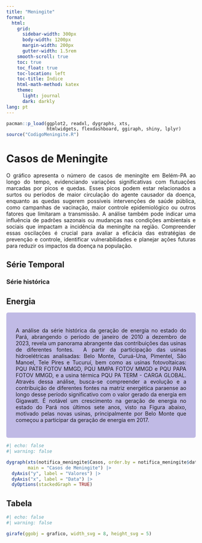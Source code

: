 ```yaml
---
title: "Meningite"
format:
  html:
    grid:
      sidebar-width: 300px
      body-width: 1200px
      margin-width: 200px
      gutter-width: 1.5rem
    smooth-scroll: true
    toc: true
    toc_float: true
    toc-location: left
    toc-title: Índice
    html-math-method: katex
    theme:
      light: journal
      dark: darkly
lang: pt
---
```




```r
pacman::p_load(ggplot2, readxl, dygraphs, xts,
               htmlwidgets, flexdashboard, ggiraph, shiny, lplyr)
source("CodigoMeningite.R")

```



# Casos de Meningite

<div style="text-align: justify">
O gráfico apresenta o número de casos de meningite em Belém-PA ao longo do tempo, evidenciando variações significativas com flutuações marcadas por picos e quedas. Esses picos podem estar relacionados a surtos ou períodos de maior circulação do agente causador da doença, enquanto as quedas sugerem possíveis intervenções de saúde pública, como campanhas de vacinação, maior controle epidemiológico ou outros fatores que limitaram a transmissão. A análise também pode indicar uma influência de padrões sazonais ou mudanças nas condições ambientais e sociais que impactam a incidência da meningite na região. Compreender essas oscilações é crucial para avaliar a eficácia das estratégias de prevenção e controle, identificar vulnerabilidades e planejar ações futuras para reduzir os impactos da doença na população.

## Série Temporal

### Série histórica

::: {.panel-tabset .nav-pills}
## Energia

```{=html}
<style>
div.blue { background-color:#C0BAE5; border-radius: 5px; padding: 25px;}
</style>
```
::: blue
A análise da série histórica da geração de energia no estado do Pará, abrangendo o período de janeiro de 2010 a dezembro de 2023, revela um panorama abrangente das contribuições das usinas de diferentes fontes.  A partir da participação das usinas hidroelétricas analisadas: Belo Monte, Curuá-Una, Pimentel, São Manoel, Tele Pires e Tucuruí, bem como as usinas fotovoltaicas: PQU PATR FOTOV MMGD, PQU MMPA FOTOV MMGD e PQU PAPA FOTOV MMGD, e a usina térmica PQU PA TERM - CARGA GLOBAL. Através dessa análise, busca-se compreender a evolução e a contribuição de diferentes fontes na matriz energética paraense ao longo desse período significativo com o valor gerado da energia em Gigawatt. É notável um crescimento na geração de energia no estado do Pará nos últimos sete anos, visto na Figura abaixo, motivado pelas novas usinas, principalmente por Belo Monte que começou a participar da geração de energia em 2017.
:::

```r
#| echo: false
#| warning: false

dygraph(xts(notifica_meningite$Casos, order.by = notifica_meningite$data), 
        main = "Casos de Meningite") |> 
  dyAxis("y", label = "Valores") |> 
  dyAxis("x", label = "Data") |> 
  dyOptions(stackedGraph = TRUE)


```

## Tabela

```r
#| echo: false
#| warning: false

girafe(ggobj = grafico, width_svg = 8, height_svg = 5)

```
:::




























